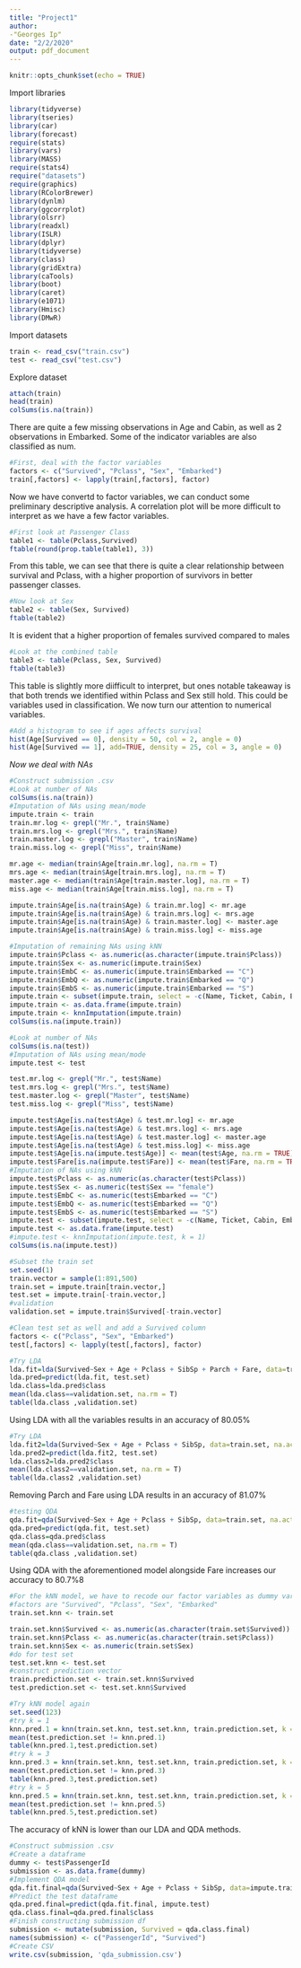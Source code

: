 ```yaml
---
title: "Project1"
author: 
-"Georges Ip"
date: "2/2/2020"
output: pdf_document
---
```


```r
knitr::opts_chunk$set(echo = TRUE)
```

Import libraries
```r
library(tidyverse)
library(tseries) 
library(car)
library(forecast) 
require(stats)
library(vars)
library(MASS) 
require(stats4) 
require("datasets") 
require(graphics) 
library(RColorBrewer) 
library(dynlm)
library(ggcorrplot)
library(olsrr)
library(readxl)
library(ISLR)
library(dplyr)
library(tidyverse)
library(class)
library(gridExtra)
library(caTools)
library(boot)
library(caret)
library(e1071)
library(Hmisc)
library(DMwR)
```


Import datasets
```r
train <- read_csv("train.csv")
test <- read_csv("test.csv")
```

Explore dataset
```r
attach(train)
head(train)
colSums(is.na(train))
```



There are quite a few missing observations in Age and Cabin, as well as 2 observations in Embarked. Some of the indicator variables are also classified as num. 



```r
#First, deal with the factor variables
factors <- c("Survived", "Pclass", "Sex", "Embarked")
train[,factors] <- lapply(train[,factors], factor)
```



Now we have convertd to factor variables, we can conduct some preliminary descriptive analysis. A correlation plot will be more difficult to interpret as we have a few factor variables. 
```r
#First look at Passenger Class
table1 <- table(Pclass,Survived)
ftable(round(prop.table(table1), 3))
```



From this table, we can see that there is quite a clear relationship between survival and Pclass, with a higher proportion of survivors in better passenger classes. 
```r
#Now look at Sex
table2 <- table(Sex, Survived)
ftable(table2)
```



It is evident that a higher proportion of females survived compared to males

```r
#Look at the combined table
table3 <- table(Pclass, Sex, Survived)
ftable(table3)
```


This table is slightly more diifficult to interpret, but ones notable takeaway is that both trends we identified within Pclass and Sex still hold. This could be variables used in classification. We now turn our attention to numerical variables.



```r
#Add a histogram to see if ages affects survival
hist(Age[Survived == 0], density = 50, col = 2, angle = 0)
hist(Age[Survived == 1], add=TRUE, density = 25, col = 3, angle = 0)
```



*Now we deal with NAs*
```r
#Construct submission .csv
#Look at number of NAs
colSums(is.na(train))
#Imputation of NAs using mean/mode
impute.train <- train
train.mr.log <- grepl("Mr.", train$Name)
train.mrs.log <- grepl("Mrs.", train$Name)
train.master.log <- grepl("Master", train$Name)
train.miss.log <- grepl("Miss", train$Name)

mr.age <- median(train$Age[train.mr.log], na.rm = T)
mrs.age <- median(train$Age[train.mrs.log], na.rm = T)
master.age <- median(train$Age[train.master.log], na.rm = T)
miss.age <- median(train$Age[train.miss.log], na.rm = T)

impute.train$Age[is.na(train$Age) & train.mr.log] <- mr.age
impute.train$Age[is.na(train$Age) & train.mrs.log] <- mrs.age
impute.train$Age[is.na(train$Age) & train.master.log] <- master.age
impute.train$Age[is.na(train$Age) & train.miss.log] <- miss.age

#Imputation of remaining NAs using kNN
impute.train$Pclass <- as.numeric(as.character(impute.train$Pclass))
impute.train$Sex <- as.numeric(impute.train$Sex)
impute.train$EmbC <- as.numeric(impute.train$Embarked == "C")
impute.train$EmbQ <- as.numeric(impute.train$Embarked == "Q")
impute.train$EmbS <- as.numeric(impute.train$Embarked == "S")
impute.train <- subset(impute.train, select = -c(Name, Ticket, Cabin, Embarked))
impute.train <- as.data.frame(impute.train)
impute.train <- knnImputation(impute.train)
colSums(is.na(impute.train))
```

```r
#Look at number of NAs
colSums(is.na(test))
#Imputation of NAs using mean/mode
impute.test <- test

test.mr.log <- grepl("Mr.", test$Name)
test.mrs.log <- grepl("Mrs.", test$Name)
test.master.log <- grepl("Master", test$Name)
test.miss.log <- grepl("Miss", test$Name)

impute.test$Age[is.na(test$Age) & test.mr.log] <- mr.age
impute.test$Age[is.na(test$Age) & test.mrs.log] <- mrs.age
impute.test$Age[is.na(test$Age) & test.master.log] <- master.age
impute.test$Age[is.na(test$Age) & test.miss.log] <- miss.age
impute.test$Age[is.na(impute.test$Age)] <- mean(test$Age, na.rm = TRUE)
impute.test$Fare[is.na(impute.test$Fare)] <- mean(test$Fare, na.rm = TRUE)
#Imputation of NAs using kNN
impute.test$Pclass <- as.numeric(as.character(test$Pclass))
impute.test$Sex <- as.numeric(test$Sex == "female")
impute.test$EmbC <- as.numeric(test$Embarked == "C")
impute.test$EmbQ <- as.numeric(test$Embarked == "Q")
impute.test$EmbS <- as.numeric(test$Embarked == "S")
impute.test <- subset(impute.test, select = -c(Name, Ticket, Cabin, Embarked))
impute.test <- as.data.frame(impute.test)
#impute.test <- knnImputation(impute.test, k = 1)
colSums(is.na(impute.test))
```

```r
#Subset the train set
set.seed(1)
train.vector = sample(1:891,500)
train.set = impute.train[train.vector,]
test.set = impute.train[-train.vector,]
#validation
validation.set = impute.train$Survived[-train.vector]
```


```r
#Clean test set as well and add a Survived column 
factors <- c("Pclass", "Sex", "Embarked")
test[,factors] <- lapply(test[,factors], factor)
```



```r
#Try LDA
lda.fit=lda(Survived~Sex + Age + Pclass + SibSp + Parch + Fare, data=train.set, na.action = na.omit)
lda.pred=predict(lda.fit, test.set)
lda.class=lda.pred$class
mean(lda.class==validation.set, na.rm = T)
table(lda.class ,validation.set)
```
Using LDA with all the variables results in an accuracy of 80.05%



```r
#Try LDA
lda.fit2=lda(Survived~Sex + Age + Pclass + SibSp, data=train.set, na.action = na.omit)
lda.pred2=predict(lda.fit2, test.set)
lda.class2=lda.pred2$class
mean(lda.class2==validation.set, na.rm = T)
table(lda.class2 ,validation.set)
```
Removing Parch and Fare using LDA results in an accuracy of 81.07%


```r
#testing QDA
qda.fit=qda(Survived~Sex + Age + Pclass + SibSp, data=train.set, na.action = na.omit)
qda.pred=predict(qda.fit, test.set)
qda.class=qda.pred$class
mean(qda.class==validation.set, na.rm = T)
table(qda.class ,validation.set)
```
Using QDA with the aforementioned model alongside Fare increases our accuracy to 80.7%8


```r
#For the kNN model, we have to recode our factor variables as dummy variables with integer levels
#factors are "Survived", "Pclass", "Sex", "Embarked"
train.set.knn <- train.set

train.set.knn$Survived <- as.numeric(as.character(train.set$Survived))
train.set.knn$Pclass <- as.numeric(as.character(train.set$Pclass))
train.set.knn$Sex <- as.numeric(train.set$Sex)
#do for test set
test.set.knn <- test.set
#construct prediction vector
train.prediction.set <- train.set.knn$Survived
test.prediction.set <- test.set.knn$Survived
```

```r
#Try kNN model again
set.seed(123)
#try k = 1
knn.pred.1 = knn(train.set.knn, test.set.knn, train.prediction.set, k = 1)
mean(test.prediction.set != knn.pred.1)
table(knn.pred.1,test.prediction.set)
#try k = 3
knn.pred.3 = knn(train.set.knn, test.set.knn, train.prediction.set, k = 3)
mean(test.prediction.set != knn.pred.3)
table(knn.pred.3,test.prediction.set)
#try k = 5
knn.pred.5 = knn(train.set.knn, test.set.knn, train.prediction.set, k = 5)
mean(test.prediction.set != knn.pred.5)
table(knn.pred.5,test.prediction.set)
```

The accuracy of kNN is lower than our LDA and QDA methods. 

```r
#Construct submission .csv
#Create a dataframe
dummy <- test$PassengerId
submission <- as.data.frame(dummy)
#Implement QDA model
qda.fit.final=qda(Survived~Sex + Age + Pclass + SibSp, data=impute.train, na.action = na.omit)
#Predict the test dataframe
qda.pred.final=predict(qda.fit.final, impute.test)
qda.class.final=qda.pred.final$class
#Finish constructing submission df
submission <- mutate(submission, Survived = qda.class.final)
names(submission) <- c("PassengerId", "Survived")
#Create CSV
write.csv(submission, 'qda_submission.csv')
```


